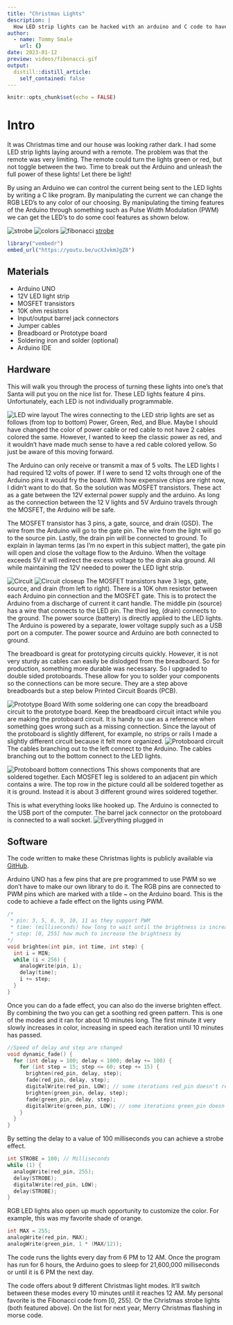 ```yaml
---
title: "Christmas Lights"
description: |
  How LED strip lights can be hacked with an arduino and C code to have full control over the lights.
author:
  - name: Tommy Smale
    url: {}
date: 2023-01-12
preview: videos/fibonacci.gif
output:
  distill::distill_article:
    self_contained: false
---
```



```r
knitr::opts_chunk$set(echo = FALSE)
```


# Intro

It was Christmas time and our house was looking rather dark. I had some LED strip lights laying around with a remote. The problem was that the remote was very limiting. The remote could turn the lights green or red, but not toggle between the two. Time to break out the Arduino and unleash the full power of these lights! Let there be light! 

By using an Arduino we can control the current being sent to the LED lights by writing a C like program. By manipulating the current we can change the RGB LED's to any color of our choosing. By manipulating the timing features of the Arduino through something such as Pulse Width Modulation (PWM) we can get the LED's to do some cool features as shown below.

![strobe](videos/glow.gif)
![colors](videos/colors.gif)
![fibonacci](videos/fibonacci.gif)
[strobe](https://youtu.be/ucXJvkmJgZ8)
```r
library("vembedr")
embed_url("https://youtu.be/ucXJvkmJgZ8")
```

## Materials
- Arduino UNO
- 12V LED light strip
- MOSFET transistors
- 10K ohm resistors
- Input/output barrel jack connectors  
- Jumper cables
- Breadboard or Prototype board
- Soldering iron and solder (optional)
- Arduino IDE 

## Hardware

This will walk you through the process of turning these lights into one's that Santa will put you on the nice list for. These LED lights feature 4 pins. Unfortunately, each LED is not individually programmable. 

![LED wire layout](images/wire_layout.jpeg)
The wires connecting to the LED strip lights are set as follows (from top to bottom) Power, Green, Red, and Blue. Maybe I should have changed the color of power cable or red cable to not have 2 cables colored the same. However, I wanted to keep the classic power as red, and it wouldn't have made much sense to have a red cable colored yellow. So just be aware of this moving forward. 

The Arduino can only receive or transmit a max of 5 volts. The LED lights I had required 12 volts of power. If I were to send 12 volts through one of the Arduino pins it would fry the board. With how expensive chips are right now, I didn't want to do that. So the solution was MOSFET transistors. These act as a gate between the 12V external power supply and the arduino. As long as the connection between the 12 V lights and 5V Arduino travels through the MOSFET, the Arduino will be safe. 

The MOSFET transistor has 3 pins, a gate, source, and drain (GSD). The wire from the Arduino will go to the gate pin. The wire from the light will go to the source pin. Lastly, the drain pin will be connected to ground. To explain in layman terms (as I'm no expert in this subject matter), the gate pin will open and close the voltage flow to the Arduino. When the voltage exceeds 5V it will redirect the excess voltage to the drain aka ground. All while maintaining the 12V needed to power the LED light strip. 

![Circuit](images/breadboard_all.jpg)
![Circuit closeup](images/breadboard_closeup.jpg)
The MOSFET transistors have 3 legs, gate, source, and drain (from left to right). There is a 10K ohm resistor between each Arduino pin connection and the MOSFET gate. This is to protect the Arduino from a discharge of current it cant handle. The middle pin (source) has a wire that connects to the LED pin. The third leg, (drain) connects to the ground. The power source (battery) is directly applied to the LED lights. The Arduino is powered by a separate, lower voltage supply such as a USB port on a computer. The power source and Arduino are both connected to ground.

The breadboard is great for prototyping circuits quickly. However, it is not very sturdy as cables can easily be dislodged from the breadboard. So for production, something more durable was necessary. So I upgraded to double sided protoboards. These allow for you to solder your components so the connections can be more secure. They are a step above breadboards but a step below Printed Circuit Boards (PCB). 

![Prototype Board](images/pcb_board.jpg)
With some soldering one can copy the breadboard circuit to the prototype board. Keep the breadboard circuit intact while you are making the protoboard circuit. It is handy to use as a reference when something goes wrong such as a missing connection. Since the layout of the protoboard is slightly different, for example, no strips or rails I made a slightly different circuit because it felt more organized.
![Protoboard circuit](images/pcb_closeup.jpg)
 The cables branching out to the left connect to the Arduino. The cables branching out to the bottom connect to the LED lights.
 
![Protoboard bottom connections](images/pcb_bottom.jpg)
This shows components that are soldered together. Each MOSFET leg is soldered to an adjacent pin which contains a wire. The top row in the picture could all be soldered together as it is ground. Instead it is about 3 different ground wires soldered together. 

This is what everything looks like hooked up. The Arduino is connected to the USB port of the computer. The barrel jack connector on the protoboard is connected to a wall socket. 
![Everything plugged in](images/pcb_all.jpg)

## Software
The code written to make these Christmas lights is publicly available via [GitHub](https://github.com/thsmale/xmas_lights). 

Arduino UNO has a few pins that are pre programmed to use PWM so we don't have to make our own library to do it. The RGB pins are connected to PWM pins which are marked with a tilde ~ on the Arduino board. This is the code to achieve a fade effect on the lights using PWM.

```C
/*
 * pin: 3, 5, 6, 9, 10, 11 as they support PWM
 * time: (milliseconds) how long to wait until the brightness is increased 
 * step: [0, 255] how much to increase the brightness by
*/
void brighten(int pin, int time, int step) {
  int i = MIN; 
  while (i < 256) {
    analogWrite(pin, i);
    delay(time);
    i += step;
  }
}
```

Once you can do a fade effect, you can also do the inverse brighten effect. By combining the two you can get a soothing red green pattern. This is one of the modes and it ran for about 10 minutes long. The first minute it very slowly increases in color, increasing in speed each iteration until 10 minutes has passed. 
```C
//Speed of delay and step are changed
void dynamic_fade() {
  for (int delay = 100; delay < 1000; delay += 100) {
    for (int step = 15; step <= 60; step += 15) {
      brighten(red_pin, delay, step);
      fade(red_pin, delay, step);
      digitalWrite(red_pin, LOW); // some iterations red_pin doesn't reach 0
      brighten(green_pin, delay, step);
      fade(green_pin, delay, step);
      digitalWrite(green_pin, LOW); // some iterations green_pin doesn't reach 0
    }
  }
}
```

By setting the delay to a value of 100 milliseconds you can achieve a strobe effect.
```C
int STROBE = 100; // Milliseconds
while (1) {
  analogWrite(red_pin, 255);
  delay(STROBE);
  digitalWrite(red_pin, LOW);
  delay(STROBE);
}
```

RGB LED lights also open up much opportunity to customize the color. For example, this was my favorite shade of orange.
```C
int MAX = 255;
analogWrite(red_pin, MAX);
analogWrite(green_pin, 1 * (MAX/12)); 
```

The code runs the lights every day from 6 PM to 12 AM. Once the program has run for 6 hours, the Arduino goes to sleep for 21,600,000 milliseconds or until it is 6 PM the next day. 

The code offers about 9 different Christmas light modes. It'll switch between these modes every 10 minutes until it reaches 12 AM. My personal favorite is the Fibonacci code from [0, 255]. Or the Christmas strobe lights (both featured above). On the list for next year, Merry Christmas flashing in morse code. 
